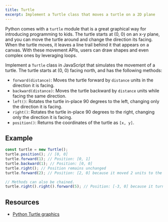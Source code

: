 ```yaml
---
title: Turtle
excerpt: Implement a Turtle class that moves a turtle on a 2D plane
---
```


Python comes with a `turtle` module that is a great graphical way for introducing programming to kids. The turtle starts at (0, 0) on an x-y plane, and you can move the turtle around and change the direction its facing. When the turtle moves, it leaves a line trail behind it that appears on a canvas. With these movement APIs, users can draw shapes and even complex ones by leveraging loops.

Implement a `Turtle` class in JavaScript that simulates the movement of a turtle. The turtle starts at (0, 0) facing north, and has the following methods:

- `forward(distance)`: Moves the turtle forward by `distance` units in the direction it is facing.
- `backward(distance)`: Moves the turtle backward by `distance` units while facing the same direction.
- `left()`: Rotates the turtle in-place 90 degrees to the left, changing only the direction it is facing.
- `right()`: Rotates the turtle in-place 90 degrees to the right, changing only the direction it is facing.
- `position()`: Returns the coordinates of the turtle as `[x, y]`.

## Example

```js
const turtle = new Turtle();
turtle.position(); // [0, 0]
turtle.forward(1); // Position: [0, 1]
turtle.backward(1); // Position: [0, 0]
turtle.right(); // Position remains unchanged
turtle.forward(2); // Position: [2, 0] because it moved 2 units to the right.

// Methods can also be chained.
turtle.right().right().forward(5); // Position: [-3, 0] because it turned 180 degrees and moved 5 units forward (towards the left).
```

## Resources

- [Python Turtle graphics](https://docs.python.org/3/library/turtle.html)
